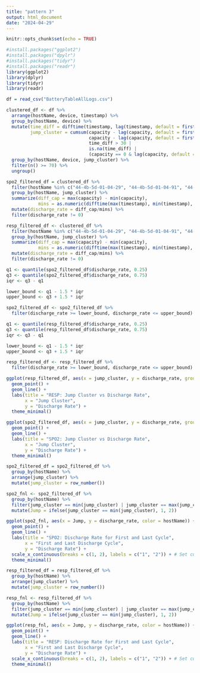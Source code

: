 ```yaml
---
title: "pattern 3"
output: html_document
date: "2024-04-29"
---
```


```r
knitr::opts_chunk$set(echo = TRUE)
```

```r
#install.packages("ggplot2")
#install.packages("dpylr")
#install.packages("tidyr")
#install.packages("readr")
library(ggplot2)
library(dplyr)
library(tidyr)
library(readr)
```

```r
df = read_csv("BatteryTableAllLogs.csv")
```

```r
clustered_df <- df %>%
  arrange(hostName, device, timestamp) %>%
  group_by(hostName, device) %>%
  mutate(time_diff = difftime(timestamp, lag(timestamp, default = first(timestamp)), units = "mins"),
         jump_cluster = cumsum(capacity - lag(capacity, default = first(capacity)) >= 10 |
                               capacity - lag(capacity, default = first(capacity)) <= -10 |
                               time_diff > 30 | 
                               is.na(time_diff) |
                               (capacity == 0 & lag(capacity, default = first(capacity)) != 0))) %>%
  group_by(hostName, device, jump_cluster) %>%
  filter(n() >= 70) %>%
  ungroup()
```

```r
spo2_filtered_df = clustered_df %>%
  filter(hostName %in% c("44-4b-5d-01-04-29", "44-4b-5d-01-04-91", "44-4b-5d-01-04-09", "44-4b-5d-01-04-89", "44-4b-5d-01-04-21", "44-4b-5d-01-04-11", "44-4b-5d-01-04-31", "44-4b-5d-01-04-39", "44-4b-5d-01-04-01", "44-4b-5d-01-04-79", "44-4b-5d-01-04-81", "44-4b-5d-01-04-01", "44-4b-5d-01-04-19"," 44-4b-5d-01-04-51"), device == "SPO2SENSOR") %>%
  group_by(hostName, jump_cluster) %>%
  summarize(diff_cap = max(capacity) - min(capacity), 
            mins = as.numeric(difftime(max(timestamp), min(timestamp), units = "mins"))) %>%
  mutate(discharge_rate = diff_cap/mins) %>%
  filter(discharge_rate != 0)
```

```r
resp_filtered_df <- clustered_df %>%
  filter(hostName %in% c("44-4b-5d-01-04-29", "44-4b-5d-01-04-91", "44-4b-5d-01-04-09", "44-4b-5d-01-04-51", "44-4b-5d-01-04-21", "44-4b-5d-01-04-11", "44-4b-5d-01-04-81", "44-4b-5d-01-04-31", "44-4b-5d-01-04-39", "44-4b-5d-01-04-19", "44-4b-5d-01-04-79", "44-4b-5d-01-04-01"), device == "RESPSENSOR") %>%
  group_by(hostName, jump_cluster) %>%
  summarize(diff_cap = max(capacity) - min(capacity), 
            mins = as.numeric(difftime(max(timestamp), min(timestamp), units = "mins"))) %>%
  mutate(discharge_rate = diff_cap/mins) %>%
  filter(discharge_rate != 0)
```


```r
q1 <- quantile(spo2_filtered_df$discharge_rate, 0.25)
q3 <- quantile(spo2_filtered_df$discharge_rate, 0.75)
iqr <- q3 - q1

lower_bound <- q1 - 1.5 * iqr
upper_bound <- q3 + 1.5 * iqr

spo2_filtered_df <- spo2_filtered_df %>%
  filter(discharge_rate >= lower_bound, discharge_rate <= upper_bound)
```

```r
q1 <- quantile(resp_filtered_df$discharge_rate, 0.25)
q3 <- quantile(resp_filtered_df$discharge_rate, 0.75)
iqr <- q3 - q1

lower_bound <- q1 - 1.5 * iqr
upper_bound <- q3 + 1.5 * iqr

resp_filtered_df <- resp_filtered_df %>%
  filter(discharge_rate >= lower_bound, discharge_rate <= upper_bound)
```

```r
ggplot(resp_filtered_df, aes(x = jump_cluster, y = discharge_rate, group = hostName, color = hostName)) +
  geom_point() +
  geom_line() +
  labs(title = "RESP: Jump Cluster vs Discharge Rate",
       x = "Jump Cluster",
       y = "Discharge Rate") +
  theme_minimal()
```

```r
ggplot(spo2_filtered_df, aes(x = jump_cluster, y = discharge_rate, group = hostName, color = hostName)) +
  geom_point() +
  geom_line() +
  labs(title = "SPO2: Jump Cluster vs Discharge Rate",
       x = "Jump Cluster",
       y = "Discharge Rate") +
  theme_minimal()
```

```r
spo2_filtered_df = spo2_filtered_df %>% 
  group_by(hostName) %>%
  arrange(jump_cluster) %>%
  mutate(jump_cluster = row_number())

spo2_fnl <- spo2_filtered_df %>%
  group_by(hostName) %>%
  filter(jump_cluster == min(jump_cluster) | jump_cluster == max(jump_cluster)) %>%
  mutate(Jump = ifelse(jump_cluster == min(jump_cluster), 1, 2))

ggplot(spo2_fnl, aes(x = Jump, y = discharge_rate, color = hostName)) +
  geom_point() +
  geom_line() +
  labs(title = "SPO2: Discharge Rate for First and Last Cycle",
       x = "First and Last Discharge Cycle",
       y = "Discharge Rate") +
  scale_x_continuous(breaks = c(1, 2), labels = c("1", "2")) + # Set custom labels for x-axis
  theme_minimal()
```


```r
resp_filtered_df = resp_filtered_df %>% 
  group_by(hostName) %>%
  arrange(jump_cluster) %>%
  mutate(jump_cluster = row_number())

resp_fnl <- resp_filtered_df %>%
  group_by(hostName) %>%
  filter(jump_cluster == min(jump_cluster) | jump_cluster == max(jump_cluster)) %>%
  mutate(Jump = ifelse(jump_cluster == min(jump_cluster), 1, 2))

ggplot(resp_fnl, aes(x = Jump, y = discharge_rate, color = hostName)) +
  geom_point() +
  geom_line() +
  labs(title = "RESP: Discharge Rate for First and Last Cycle",
       x = "First and Last Discharge Cycle",
       y = "Discharge Rate") +
  scale_x_continuous(breaks = c(1, 2), labels = c("1", "2")) + # Set custom labels for x-axis
  theme_minimal()
```

